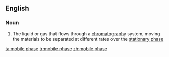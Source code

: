 ==English==

===Noun===
{{en-noun|head=[[mobile]] [[phase]]}}

# {{context|chemistry|lang=en}} The liquid or gas that flows through a [[chromatography]] system, moving the materials to be separated at different rates over the [[stationary phase]]

[[ta:mobile phase]]
[[tr:mobile phase]]
[[zh:mobile phase]]